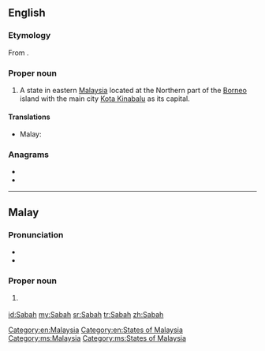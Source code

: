 {{also|sabah}}
==English==
{{wikipedia}}

===Etymology===
From {{etyl|ms|en}} {{term|Sabah|lang=ms}}.

===Proper noun===
{{en-proper noun}}

# A state in eastern [[Malaysia]] located at the Northern part of the [[Borneo]] island with the main city [[Kota Kinabalu]] as its capital.

====Translations====
{{trans-top|state in Malaysia}}
* Malay: {{t-|ms|Sabah}}
{{trans-mid}}
{{trans-bottom}}

===Anagrams===
* {{l|en|abash}}
* {{l|en|sabha}}

[[Category:en:Malaysia]]
[[Category:en:States of Malaysia]]

----

==Malay==
{{wikipedia|lang=ms}}

===Pronunciation===
* {{IPA|/sabah/|lang=ms}}
* {{rhymes|abah|bah|ah|lang=ms}}

===Proper noun===
{{head|ms|proper noun}}

# {{l|en|Sabah}} {{qualifier|state in Malaysia}}

[[Category:ms:Malaysia]]
[[Category:ms:States of Malaysia]]

[[id:Sabah]]
[[my:Sabah]]
[[sr:Sabah]]
[[tr:Sabah]]
[[zh:Sabah]]